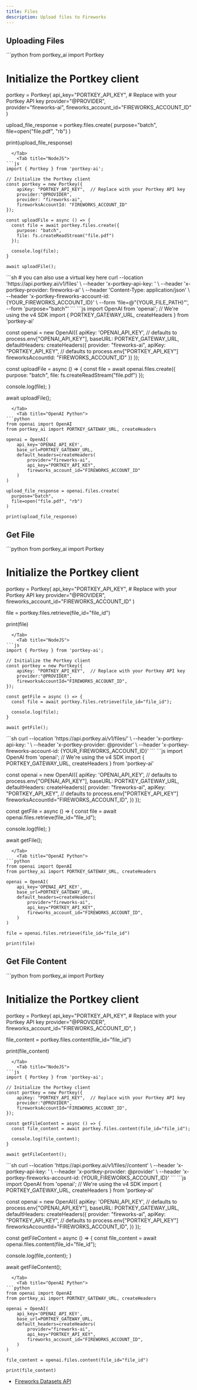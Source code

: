 ```yaml
---
title: Files
description: Upload files to Fireworks
---
```



## Uploading Files
<Tabs>
 <Tab title="Python">
```python
from portkey_ai import Portkey

# Initialize the Portkey client
portkey = Portkey(
    api_key="PORTKEY_API_KEY",  # Replace with your Portkey API key
    provider="@PROVIDER",   
    provider="fireworks-ai",
    fireworks_account_id="FIREWORKS_ACCOUNT_ID"
)

upload_file_response = portkey.files.create(
  purpose="batch",
  file=open("file.pdf", "rb")
)

print(upload_file_response)
```
  </Tab>
    <Tab title="NodeJS">
```js
import { Portkey } from 'portkey-ai';

// Initialize the Portkey client
const portkey = new Portkey({
    apiKey: "PORTKEY_API_KEY",  // Replace with your Portkey API key
    provider:"@PROVIDER",   
    provider: "fireworks-ai",
    fireworksAccountId: "FIREWORKS_ACCOUNT_ID"
});

const uploadFile = async () => {
  const file = await portkey.files.create({
    purpose: "batch",
    file: fs.createReadStream("file.pdf")
  });

  console.log(file);
}

await uploadFile();

```
  </Tab>
<Tab title="REST">
```sh
# you can also use a virtual key here
curl --location 'https://api.portkey.ai/v1/files' \
--header 'x-portkey-api-key: <portkey_api_key>' \
--header 'x-portkey-provider: fireworks-ai' \
--header 'Content-Type: application/json' \
--header 'x-portkey-fireworks-account-id: {YOUR_FIREWORKS_ACCOUNT_ID}' \
--form 'file=@"{YOUR_FILE_PATH}"',
--form 'purpose="batch"'
```
</Tab>
  <Tab title="OpenAI NodeJS">
```js
import OpenAI from 'openai'; // We're using the v4 SDK
import { PORTKEY_GATEWAY_URL, createHeaders } from 'portkey-ai'

const openai = new OpenAI({
  apiKey: 'OPENAI_API_KEY', // defaults to process.env["OPENAI_API_KEY"],
  baseURL: PORTKEY_GATEWAY_URL,
  defaultHeaders: createHeaders({
    provider: "fireworks-ai",
    apiKey: "PORTKEY_API_KEY", // defaults to process.env["PORTKEY_API_KEY"]
    fireworksAccountId: "FIREWORKS_ACCOUNT_ID"
  })
});

const uploadFile = async () => {
  const file = await openai.files.create({
    purpose: "batch",
    file: fs.createReadStream("file.pdf")
  });

  console.log(file);
}

await uploadFile();
```
  </Tab>
    <Tab title="OpenAI Python">
```python
from openai import OpenAI
from portkey_ai import PORTKEY_GATEWAY_URL, createHeaders

openai = OpenAI(
    api_key='OPENAI_API_KEY',
    base_url=PORTKEY_GATEWAY_URL,
    default_headers=createHeaders(
        provider="fireworks-ai",
        api_key="PORTKEY_API_KEY",
        fireworks_account_id="FIREWORKS_ACCOUNT_ID"
    )
)

upload_file_response = openai.files.create(
  purpose="batch",
  file=open("file.pdf", "rb")
)

print(upload_file_response)
```
  </Tab>
 
</Tabs>


## Get File
<Tabs>
 <Tab title="Python">
```python
from portkey_ai import Portkey

# Initialize the Portkey client
portkey = Portkey(
    api_key="PORTKEY_API_KEY",  # Replace with your Portkey API key
    provider="@PROVIDER",   
    fireworks_account_id="FIREWORKS_ACCOUNT_ID"
)

file = portkey.files.retrieve(file_id="file_id")

print(file)
```
  </Tab>
    <Tab title="NodeJS">
```js
import { Portkey } from 'portkey-ai';

// Initialize the Portkey client
const portkey = new Portkey({
    apiKey: "PORTKEY_API_KEY",  // Replace with your Portkey API key
    provider:"@PROVIDER",   
    fireworksAccountId="FIREWORKS_ACCOUNT_ID",
});

const getFile = async () => {
  const file = await portkey.files.retrieve(file_id="file_id");

  console.log(file);
}

await getFile();

```
  </Tab>
<Tab title="REST">
```sh
curl --location 'https://api.portkey.ai/v1/files/<file_id>' \
--header 'x-portkey-api-key: <portkey_api_key>' \
--header 'x-portkey-provider: @provider' \
--header 'x-portkey-fireworks-account-id: {YOUR_FIREWORKS_ACCOUNT_ID}'
```
</Tab>
  <Tab title="OpenAI NodeJS">
```js
import OpenAI from 'openai'; // We're using the v4 SDK
import { PORTKEY_GATEWAY_URL, createHeaders } from 'portkey-ai'

const openai = new OpenAI({
  apiKey: 'OPENAI_API_KEY', // defaults to process.env["OPENAI_API_KEY"],
  baseURL: PORTKEY_GATEWAY_URL,
  defaultHeaders: createHeaders({
    provider: "fireworks-ai",
    apiKey: "PORTKEY_API_KEY", // defaults to process.env["PORTKEY_API_KEY"]
    fireworksAccountId="FIREWORKS_ACCOUNT_ID",
  })
});

const getFile = async () => {
  const file = await openai.files.retrieve(file_id="file_id");

  console.log(file);
}

await getFile();
```
  </Tab>
    <Tab title="OpenAI Python">
```python
from openai import OpenAI
from portkey_ai import PORTKEY_GATEWAY_URL, createHeaders

openai = OpenAI(
    api_key='OPENAI_API_KEY',
    base_url=PORTKEY_GATEWAY_URL,
    default_headers=createHeaders(
        provider="fireworks-ai",
        api_key="PORTKEY_API_KEY",
        fireworks_account_id="FIREWORKS_ACCOUNT_ID",
    )
)

file = openai.files.retrieve(file_id="file_id")

print(file)
```
  </Tab>
 
</Tabs>


## Get File Content
<Tabs>
 <Tab title="Python">
```python
from portkey_ai import Portkey

# Initialize the Portkey client
portkey = Portkey(
    api_key="PORTKEY_API_KEY",  # Replace with your Portkey API key
    provider="@PROVIDER",   
    fireworks_account_id="FIREWORKS_ACCOUNT_ID",
)

file_content = portkey.files.content(file_id="file_id")

print(file_content)
```
  </Tab>
    <Tab title="NodeJS">
```js
import { Portkey } from 'portkey-ai';

// Initialize the Portkey client
const portkey = new Portkey({
    apiKey: "PORTKEY_API_KEY",  // Replace with your Portkey API key
    provider:"@PROVIDER",   
    fireworksAccountId="FIREWORKS_ACCOUNT_ID",
});

const getFileContent = async () => {
  const file_content = await portkey.files.content(file_id="file_id");

  console.log(file_content);
}

await getFileContent();

```
  </Tab>
<Tab title="REST">
```sh
curl --location 'https://api.portkey.ai/v1/files/<file_id>/content' \
--header 'x-portkey-api-key: <portkey_api_key>' \
--header 'x-portkey-provider: @provider' \
--header 'x-portkey-fireworks-account-id: {YOUR_FIREWORKS_ACCOUNT_ID}'
```
</Tab>
  <Tab title="OpenAI NodeJS">
```js
import OpenAI from 'openai'; // We're using the v4 SDK
import { PORTKEY_GATEWAY_URL, createHeaders } from 'portkey-ai'

const openai = new OpenAI({
  apiKey: 'OPENAI_API_KEY', // defaults to process.env["OPENAI_API_KEY"],
  baseURL: PORTKEY_GATEWAY_URL,
  defaultHeaders: createHeaders({
    provider: "fireworks-ai",
    apiKey: "PORTKEY_API_KEY", // defaults to process.env["PORTKEY_API_KEY"]
    fireworksAccountId="FIREWORKS_ACCOUNT_ID",
  })
});

const getFileContent = async () => {
  const file_content = await openai.files.content(file_id="file_id");

  console.log(file_content);
}

await getFileContent();
```
  </Tab>
    <Tab title="OpenAI Python">
```python
from openai import OpenAI
from portkey_ai import PORTKEY_GATEWAY_URL, createHeaders

openai = OpenAI(
    api_key='OPENAI_API_KEY',
    base_url=PORTKEY_GATEWAY_URL,
    default_headers=createHeaders(
        provider="fireworks-ai",
        api_key="PORTKEY_API_KEY",
        fireworks_account_id="FIREWORKS_ACCOUNT_ID",
    )
)

file_content = openai.files.content(file_id="file_id")

print(file_content)
```
  </Tab>
 
</Tabs>


- [Fireworks Datasets API](https://docs.fireworks.ai/api-reference/list-datasets)
